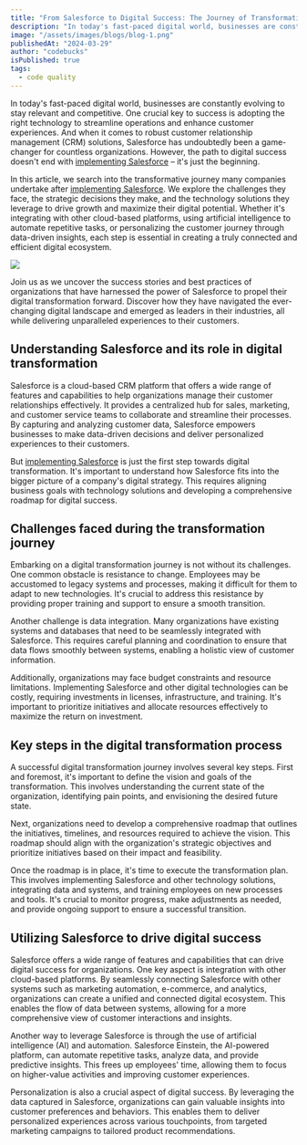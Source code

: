 ```yaml
---
title: "From Salesforce to Digital Success: The Journey of Transformation"
description: "In today's fast-paced digital world, businesses are constantly evolving to stay relevant and competitive. One crucial key to success is adopting the right technology to streamline operations and enhance customer experiences. And when it comes to robust customer relationship management (CRM) solutions, Salesforce has undoubtedly been a game-changer for countless organizations. However, the path to digital success doesn't end with implementing Salesforce – it's just the beginning."
image: "/assets/images/blogs/blog-1.png"
publishedAt: "2024-03-29"
author: "codebucks"
isPublished: true
tags:
  - code quality
---
```


In today's fast-paced digital world, businesses are constantly evolving to stay relevant and competitive. One crucial key to success is adopting the right technology to streamline operations and enhance customer experiences. And when it comes to robust customer relationship management (CRM) solutions, Salesforce has undoubtedly been a game-changer for countless organizations. However, the path to digital success doesn't end with [implementing Salesforce](http://www.cloudprism.in) – it's just the beginning.

In this article, we search into the transformative journey many companies undertake after [implementing Salesforce](http://www.cloudprism.in). We explore the challenges they face, the strategic decisions they make, and the technology solutions they leverage to drive growth and maximize their digital potential. Whether it's integrating with other cloud-based platforms, using artificial intelligence to automate repetitive tasks, or personalizing the customer journey through data-driven insights, each step is essential in creating a truly connected and efficient digital ecosystem.

<Image src="/assets/images/blogs/blog-2.png" />

Join us as we uncover the success stories and best practices of organizations that have harnessed the power of Salesforce to propel their digital transformation forward. Discover how they have navigated the ever-changing digital landscape and emerged as leaders in their industries, all while delivering unparalleled experiences to their customers.

## Understanding Salesforce and its role in digital transformation

Salesforce is a cloud-based CRM platform that offers a wide range of features and capabilities to help organizations manage their customer relationships effectively. It provides a centralized hub for sales, marketing, and customer service teams to collaborate and streamline their processes. By capturing and analyzing customer data, Salesforce empowers businesses to make data-driven decisions and deliver personalized experiences to their customers.

But [implementing Salesforce](http://www.cloudprism.in) is just the first step towards digital transformation. It's important to understand how Salesforce fits into the bigger picture of a company's digital strategy. This requires aligning business goals with technology solutions and developing a comprehensive roadmap for digital success.

## Challenges faced during the transformation journey

Embarking on a digital transformation journey is not without its challenges. One common obstacle is resistance to change. Employees may be accustomed to legacy systems and processes, making it difficult for them to adapt to new technologies. It's crucial to address this resistance by providing proper training and support to ensure a smooth transition.

Another challenge is data integration. Many organizations have existing systems and databases that need to be seamlessly integrated with Salesforce. This requires careful planning and coordination to ensure that data flows smoothly between systems, enabling a holistic view of customer information.

Additionally, organizations may face budget constraints and resource limitations. Implementing Salesforce and other digital technologies can be costly, requiring investments in licenses, infrastructure, and training. It's important to prioritize initiatives and allocate resources effectively to maximize the return on investment.

## Key steps in the digital transformation process

A successful digital transformation journey involves several key steps. First and foremost, it's important to define the vision and goals of the transformation. This involves understanding the current state of the organization, identifying pain points, and envisioning the desired future state.

Next, organizations need to develop a comprehensive roadmap that outlines the initiatives, timelines, and resources required to achieve the vision. This roadmap should align with the organization's strategic objectives and prioritize initiatives based on their impact and feasibility.

Once the roadmap is in place, it's time to execute the transformation plan. This involves implementing Salesforce and other technology solutions, integrating data and systems, and training employees on new processes and tools. It's crucial to monitor progress, make adjustments as needed, and provide ongoing support to ensure a successful transition.

## Utilizing Salesforce to drive digital success

Salesforce offers a wide range of features and capabilities that can drive digital success for organizations. One key aspect is integration with other cloud-based platforms. By seamlessly connecting Salesforce with other systems such as marketing automation, e-commerce, and analytics, organizations can create a unified and connected digital ecosystem. This enables the flow of data between systems, allowing for a more comprehensive view of customer interactions and insights.

Another way to leverage Salesforce is through the use of artificial intelligence (AI) and automation. Salesforce Einstein, the AI-powered platform, can automate repetitive tasks, analyze data, and provide predictive insights. This frees up employees' time, allowing them to focus on higher-value activities and improving customer experiences.

Personalization is also a crucial aspect of digital success. By leveraging the data captured in Salesforce, organizations can gain valuable insights into customer preferences and behaviors. This enables them to deliver personalized experiences across various touchpoints, from targeted marketing campaigns to tailored product recommendations.
